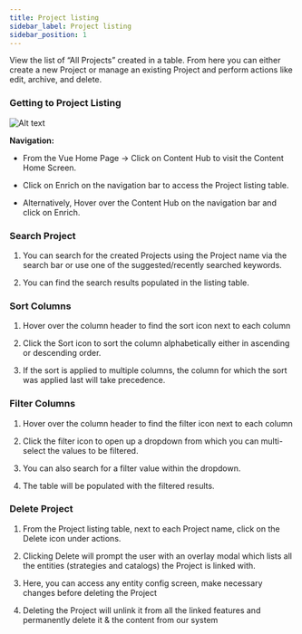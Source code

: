```yaml
---
title: Project listing
sidebar_label: Project listing
sidebar_position: 1
---
```


<head>
  <title>Explore a catalog</title>
</head>

View the list of “All Projects” created in a table. From here you can
either create a new Project or manage an existing Project and perform
actions like edit, archive, and delete.

### Getting to Project Listing

![Alt text](https://d1r1e7xjkfj7nz.cloudfront.net/enrichlisting.png 'a title')

**Navigation:**

- From the Vue Home Page -&gt; Click on Content Hub to visit the Content Home Screen.

- Click on Enrich on the navigation bar to access the Project listing table.

- Alternatively, Hover over the Content Hub on the navigation bar and click on Enrich.

### Search Project

1.  You can search for the created Projects using the Project name via the search bar or use one of the suggested/recently searched keywords.

2.  You can find the search results populated in the listing table.

### Sort Columns

1.  Hover over the column header to find the sort icon next to each column

2.  Click the Sort icon to sort the column alphabetically either in ascending or descending order.

3.  If the sort is applied to multiple columns, the column for which the sort was applied last will take precedence.

### Filter Columns

1.  Hover over the column header to find the filter icon next to each column

2.  Click the filter icon to open up a dropdown from which you can multi-select the values to be filtered.

3.  You can also search for a filter value within the dropdown.

4.  The table will be populated with the filtered results.

### Delete Project

1.  From the Project listing table, next to each Project name, click on the Delete icon under actions.

2.  Clicking Delete will prompt the user with an overlay modal which lists all the entities (strategies and catalogs) the Project is linked with.

3.  Here, you can access any entity config screen, make necessary changes before deleting the Project

4.  Deleting the Project will unlink it from all the linked features and permanently delete it & the content from our system
